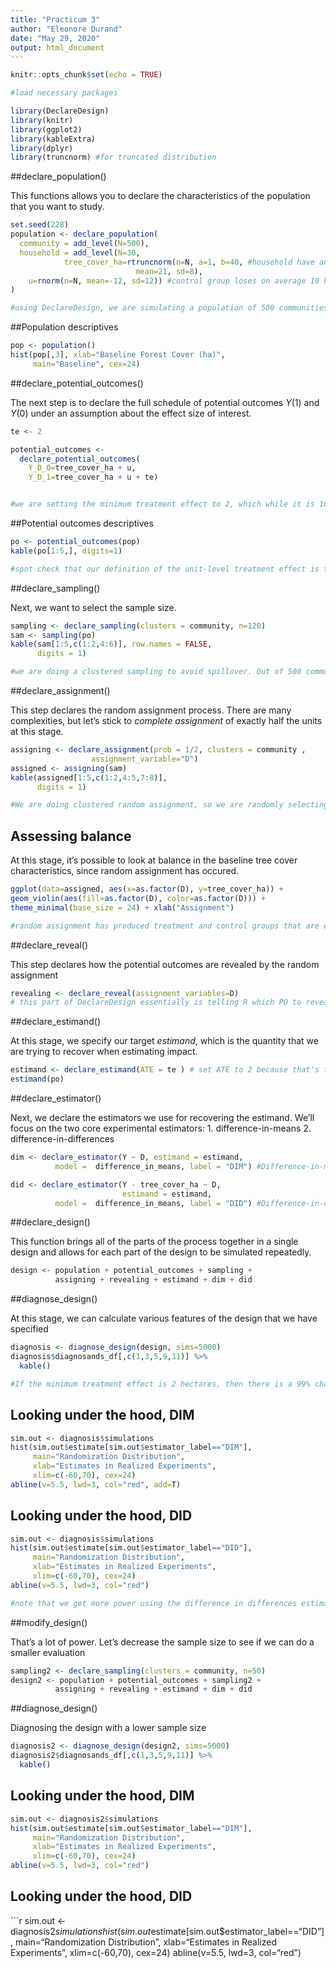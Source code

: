 ```yaml
---
title: "Practicum 3"
author: "Eleonore Durand"
date: "May 29, 2020"
output: html_document
---
```


```r
knitr::opts_chunk$set(echo = TRUE)
```


```r
#load necessary packages

library(DeclareDesign)
library(knitr)
library(ggplot2)
library(kableExtra)
library(dplyr)
library(truncnorm) #for truncated distribution

```


##declare_population()

This functions allows you to declare the characteristics of the population that you want to study.

```r
set.seed(228)
population <- declare_population(
  community = add_level(N=500),
  household = add_level(N=30,
            tree_cover_ha=rtruncnorm(n=N, a=1, b=40, #household have an average of 21 ha of tree cover, with a sd of 8
                            mean=21, sd=8),
    u=rnorm(n=N, mean=-12, sd=12)) #control group loses on average 10 ha of tree cover to deforestation. This was gotten by estimating the effect from preliminary results of the program along with research that says that deforestation outside the reserves was 12% faster. Furthermore 12 hectares was mentioned as a limit for shifting cultivation. 
)

#using DeclareDesign, we are simulating a population of 500 communities, each of which has 30 households, and each of those has a differenct level of tree-cover, measured in hectares, and a different amount of variability in that tree cover (the variable 'u'). 

```




##Population descriptives

```r
pop <- population()
hist(pop[,3], xlab="Baseline Forest Cover (ha)", 
     main="Baseline", cex=24)
```

##declare_potential_outcomes()

The next step is to declare the full schedule of potential outcomes $Y(1)$ and $Y(0)$ under an assumption about the effect size of interest.



```r

te <- 2

potential_outcomes <- 
  declare_potential_outcomes(
    Y_D_0=tree_cover_ha + u,
    Y_D_1=tree_cover_ha + u + te)


#we are setting the minimum treatment effect to 2, which while it is 16.67% difference from the control group, is the minimum effect hectare wise that the organization would want to see. We based this estimate by looking at the average deforestation in one of the sustainable development reserves, dividing it by the number of communities and number of households within a community.

```


##Potential outcomes descriptives

```r
po <- potential_outcomes(pop)
kable(po[1:5,], digits=1)

#spot check that our definition of the unit-level treatment effect is true (subtract column 4 from column 5).
```


##declare_sampling()

Next, we want to select the sample size. 

```r
sampling <- declare_sampling(clusters = community, n=120)
sam <- sampling(po)
kable(sam[1:5,c(1:2,4:6)], row.names = FALSE,
      digits = 1)

#we are doing a clustered sampling to avoid spillover. Out of 500 communities we are randomly selecting 120. Of those, households in a community will either all be assigned to treatment or control.


```


##declare_assignment()

This step declares the random assignment process. There are many complexities, but let's stick to *complete assignment* of exactly half the units at this stage.

```r
assigning <- declare_assignment(prob = 1/2, clusters = community ,
                  assignment_variable="D")
assigned <- assigning(sam)
kable(assigned[1:5,c(1:2,4:5,7:8)], 
      digits = 1)

#We are doing clustered random assignment, so we are randomly selecting half of the sampled communities for treatment (variable D), and the other half for control. In order to avoid spillover, a community is either all treatment or all control. 

```


## Assessing balance

At this stage, it's possible to look at balance in the baseline tree cover characteristics, since random assignment has occured.

```r
ggplot(data=assigned, aes(x=as.factor(D), y=tree_cover_ha)) +
geom_violin(aes(fill=as.factor(D), color=as.factor(D))) +
theme_minimal(base_size = 24) + xlab("Assignment")

#random assignment has produced treatment and control groups that are essentially statistically-identical on all observed and unobserved features.


```

##declare_reveal()

This step declares how the potential outcomes are revealed by the random assignment

```r
revealing <- declare_reveal(assignment_variables=D)
# this part of DeclareDesign essentially is telling R which PO to reveal for each unit as a function of its treatment assignment. 
```

##declare_estimand()

At this stage, we specify our target *estimand*, which is the quantity that we are trying to recover when estimating impact. 

```r
estimand <- declare_estimand(ATE = te ) # set ATE to 2 because that's the minimum effect we want to see 
estimand(po)
```


##declare_estimator()

Next, we declare the estimators we use for recovering the estimand. We'll focus on the two core experimental estimators:
1. difference-in-means
2. difference-in-differences

```r
dim <- declare_estimator(Y ~ D, estimand = estimand,  
          model =  difference_in_means, label = "DIM") #Difference-in-means (Mean of treatment group - mean of control group)

did <- declare_estimator(Y - tree_cover_ha ~ D, 
                         estimand = estimand,  
          model =  difference_in_means, label = "DID") #Difference-in-differences ([Mean of treatment group @ endline - Mean of treatment group @ baseline] - [Mean of control group @ endline - mean of control group @ baseline])
```


##declare_design()

This function brings all of the parts of the process together in a single design and allows for each part of the design to be simulated repeatedly.

```r
design <- population + potential_outcomes + sampling +
          assigning + revealing + estimand + dim + did
```


##diagnose_design()

At this stage, we can calculate various features of the design that we have specified

```r
diagnosis <- diagnose_design(design, sims=5000)
diagnosis$diagnosands_df[,c(1,3,5,9,11)] %>%
  kable()

#If the minimum treatment effect is 2 hectares, then there is a 99% chance that the analysis will find it, regardless of if we use a difference in difference or difference in means approach. We still however recommend a difference in difference approach as it compares the differences in before and after data for both treatment and control groups, therefore accounting for any other differences that there might be in the two groups. This is a lot of power so it would be better to lower the sample size to see if we can economize on the resources used for the evaluation. 
```


## Looking under the hood, DIM

```r
sim.out <- diagnosis$simulations
hist(sim.out$estimate[sim.out$estimator_label=="DIM"],
     main="Randomization Distribution",
     xlab="Estimates in Realized Experiments",
     xlim=c(-60,70), cex=24)
abline(v=5.5, lwd=3, col="red", add=T)
```

## Looking under the hood, DID

```r
sim.out <- diagnosis$simulations
hist(sim.out$estimate[sim.out$estimator_label=="DID"],
     main="Randomization Distribution",
     xlab="Estimates in Realized Experiments",
     xlim=c(-60,70), cex=24)
abline(v=5.5, lwd=3, col="red")

#note that we get more power using the difference in differences estimation. This is because diff-in-diff increases the precision of our estimate of the ATE. Though in this case they are both pretty powerful
```

##modify_design()

That's a lot of power. Let's decrease the sample size to see if we can do a smaller evaluation

```r
sampling2 <- declare_sampling(clusters = community, n=50)
design2 <- population + potential_outcomes + sampling2 +
          assigning + revealing + estimand + dim + did
```

##diagnose_design()

Diagnosing the design with a lower sample size

```r
diagnosis2 <- diagnose_design(design2, sims=5000)
diagnosis2$diagnosands_df[,c(1,3,5,9,11)] %>%
  kable()
```


## Looking under the hood, DIM

```r
sim.out <- diagnosis2$simulations
hist(sim.out$estimate[sim.out$estimator_label=="DIM"],
     main="Randomization Distribution",
     xlab="Estimates in Realized Experiments",
     xlim=c(-60,70), cex=24)
abline(v=5.5, lwd=3, col="red")
```

## Looking under the hood, DID

```r
sim.out <- diagnosis2$simulations
hist(sim.out$estimate[sim.out$estimator_label=="DID"],
     main="Randomization Distribution",
     xlab="Estimates in Realized Experiments",
     xlim=c(-60,70), cex=24)
abline(v=5.5, lwd=3, col="red")